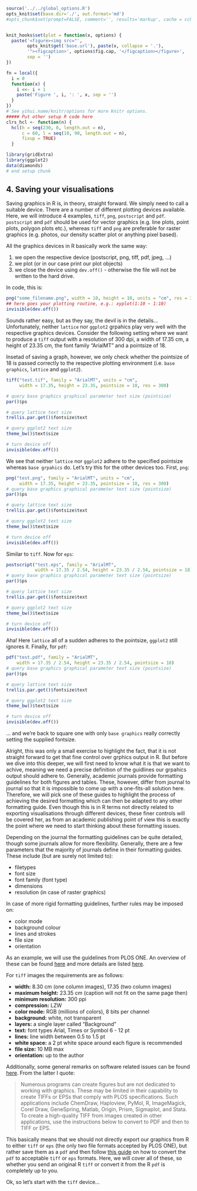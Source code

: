 ```r
source('../../global_options.R')
opts_knit$set(base.dir='./', out.format='md')
#opts_chunk$set(prompt=FALSE, comment='', results='markup', cache = cch, cache.path = '../../book_cache/', fig.path = '../../book_figures/', fig.align = 'center')


knit_hooks$set(plot = function(x, options) {
  paste('<figure><img src="',
        opts_knit$get('base.url'), paste(x, collapse = '.'),
        '"><figcaption>', options$fig.cap, '</figcaption></figure>',
        sep = '')
})

fn = local({
  i = 0
  function(x) {
    i <<- i + 1
    paste('Figure ', i, ': ', x, sep = '')
  }
})
# See yihui.name/knitr/options for more Knitr options.
##### Put other setup R code here
clrs_hcl <- function(n) {
  hcl(h = seq(230, 0, length.out = n), 
      c = 60, l = seq(10, 90, length.out = n), 
      fixup = TRUE)
  }

library(gridExtra)
library(ggplot2)
data(diamonds)
# end setup chunk
```

## 4. Saving your visualisations

Saving graphics in R is, in theory, straight forward. We simply need to call a suitable device. There are a number of different plotting devices available. Here, we will introduce 4 examples, `tiff`, `png`, `postscript` and `pdf`. `postscript` and `pdf` should be used for vector graphics (e.g. line plots, point plots, polygon plots etc.), whereas `tiff` and `png` are preferable for raster graphics (e.g. photos, our density scatter plot or anything pixel based).

All the graphics devices in R basically work the same way:

1. we open the respective device (postscript, png, tiff, pdf, jpeg, ...)
2. we plot (or in our case print our plot objects)
3. we close the device using `dev.off()` - otherwise the file will not be written to the hard drive.

In code, this is:

```r
png("some_filename.png", width = 10, height = 10, units = "cm", res = 300)
## here goes your plotting routine, e.g.: xyplot(1:10 ~ 1:10)
invisible(dev.off())
```

Sounds rather easy, but as they say, the devil is in the details... Unfortunately, neither `lattice` nor `ggplot2` grpahics play very well with the respective graphics devices. Consider the following setting where we want to produce a `tiff` output with a resolution of 300 dpi, a width of 17.35 cm, a height of 23.35 cm, the font family "ArialMT" and a pointsize of 18.

Insetad of saving a graph, however, we only check whether the pointsize of 18 is passed correctly to the respective plotting environment (i.e. `base graphics`, `lattice` and `ggplot2`).

```r
tiff("test.tif", family = "ArialMT", units = "cm",
     width = 17.35, height = 23.35, pointsize = 18, res = 300)

# query base graphics graphical parameter text size (pointsize)
par()$ps

# query lattice text size
trellis.par.get()$fontsize$text

# query ggplot2 text size
theme_bw()$text$size

# turn device off
invisible(dev.off())
```

We see that neither `lattice` nor `ggplot2` adhere to the specified pointsize whereas `base grpahics` do. Let's try this for the other devices too. First, `png`:

```r
png("test.png", family = "ArialMT", units = "cm",
     width = 17.35, height = 23.35, pointsize = 18, res = 300)
# query base graphics graphical parameter text size (pointsize)
par()$ps

# query lattice text size
trellis.par.get()$fontsize$text

# query ggplot2 text size
theme_bw()$text$size

# turn device off
invisible(dev.off())
```

Similar to `tiff`. Now for `eps`:

```r
postscript("test.eps", family = "ArialMT",
           width = 17.35 / 2.54, height = 23.35 / 2.54, pointsize = 18)
# query base graphics graphical parameter text size (pointsize)
par()$ps

# query lattice text size
trellis.par.get()$fontsize$text

# query ggplot2 text size
theme_bw()$text$size

# turn device off
invisible(dev.off())
```

Aha! Here `lattice` all of a sudden adheres to the pointsize, `ggplot2` still ignores it.
Finally, for `pdf`:

```r
pdf("test.pdf", family = "ArialMT",
    width = 17.35 / 2.54, height = 23.35 / 2.54, pointsize = 18)
# query base graphics graphical parameter text size (pointsize)
par()$ps

# query lattice text size
trellis.par.get()$fontsize$text

# query ggplot2 text size
theme_bw()$text$size

# turn device off
invisible(dev.off())
```

... and we're back to square one with only `base graphics` really correctly setting the supplied fontsize.

Alright, this was only a small exercise to highlight the fact, that it is not straight forward to get that fine control over grphics output in R. But before we dive into this deeper, we will first need to know what it is that we want to achive, meaning we need a precise definition of the guidlines our grpahics output should adhere to. Generally, academic journals provide formatting guidelines for both figures and tables. These, however, differ from journal to journal so that it is impossible to come up with a one-fits-all solution here. Therefore, we will pick one of these guides to highlight the process of achieving the desired formatting which can then be adapted to any other formatting guide. Even though this is in R terms not directly related to exporting visualisations through different devices, these finer controls will be covered her, as from an academic publishing point of view this is exactly the point where we need to start thinking about these formatting issues.

Depending on the journal the formatting guidelines can be quite detailed, though some journals allow for more flexibility. Generally, there are a few parameters that the majority of journals define in their formatting guides. These include (but are surely not limited to):

* filetypes
* font size
* font family (font type)
* dimensions
* resolution (in case of raster graphics)

In case of more rigid formatting guidelines, further rules may be imposed on:

* color mode
* background colour
* lines and strokes
* file size
* orientation

As an example, we will use the guidelines from PLOS ONE. An overview of these can be found [here](http://www.plosone.org/static/figureGuidelines#figures) and more details are listed [here](http://www.plosone.org/static/figureSpecifications). 

For `tiff` images the requirements are as follows:

* __width:__ 8.30 cm (one column images), 17.35 (two column images)
* __maximum height:__ 23.35 cm (caption will not fit on the same page then)
* __minimum resolution:__ 300 ppi
* __compression:__ LZW
* __color mode:__ RGB (millions of colors), 8 bits per channel
* __background:__ white, not transparent
* __layers:__ a single layer called "Background"
* __text:__ font types Arial, Times or Symbol 6 - 12 pt
* __lines:__ line width between 0.5 to 1.5 pt
* __white space:__ a 2 pt white space around each figure is recommended
* __file size:__ 10 MB max
* __orientation:__ up to the author

Additionally, some general remarks on software related issues can be found [here](http://www.plosone.org/static/figureInstructions). From the latter I quote:

> Numerous programs can create figures but are not dedicated to working with graphics. These may be limited in their capability to create TIFFs or EPSs that comply with PLOS specifications. Such applications include ChemDraw, Haploview, PyMol, R, ImageMagick, Corel Draw, GeneSpring, Matlab, Origin, Prism, Sigmaplot, and Stata. To create a high-quality TIFF from images created in other applications, use the instructions below to convert to PDF and then to TIFF or EPS.

This basically means that we should not directly export our graphics from R to either `tiff` or `eps` (the only two file formats accepted by PLOS ONE), but rather save them as a `pdf` and then follow [this guide](http://www.plosone.org/static/figureInstructions#convertingfigs) on how to convert the `pdf` to acceptable `tiff` or `eps` formats. Here, we will cover all of these, so whether you send an original R `tiff` or convert it from the R `pdf` is completely up to you.

Ok, so let's start with the `tiff` device...